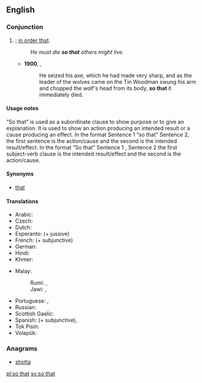 ==English==

===Conjunction===
{{en-con|pos=[[so]] [[that]]}}

# {{non-gloss definition|Indicates purpose}}; [[in order that]].
#: ''He must die '''so that''' others might live.''
#* '''1900''', {{w|L. Frank Baum}}, {{w|The Wonderful Wizard of Oz}}
#*: He seized his axe, which he had made very sharp, and as the leader of the wolves came on the Tin Woodman swung his arm and chopped the wolf's head from its body, '''so that''' it immediately died.

====Usage notes====
“So that” is used as a subordinate clause to show purpose or to give an explanation. It is used to show an action producing an intended result or a cause producing an effect. In the format Sentence 1 “so that” Sentence 2, the first sentence is the action/cause and the second is the intended result/effect. In the format “So that” Sentence 1 , Sentence 2 the first subject-verb clause is the intended result/effect and the second is the action/cause.

====Synonyms====
* {{sense|in order that}} [[that#Conjunction|that]] {{qualifier|conjunction}}

====Translations====
{{trans-top|in order to}}
* Arabic: {{t|ar|حتى|tr=Hattaa}}
* Czech: {{t+|cs|aby}}
* Dutch: {{t|nl|zodat}}
* Esperanto: {{t|eo|por ke|xs=Esperanto}} (+ jussive)
* French: {{t+|fr|pour que}} (+ subjunctive)
* German: {{t+|de|sodass}}
* Hindi: {{t-|hi|ताकि|tr=tāki|xs=Hindi}}
* Khmer: {{t|km|ដើម្បី|tr=daəmbəy|sc=Khmr|xs=Khmer}}
{{trans-mid}}
* Malay:
*: Rumi: {{t|ms|agar}}, {{t|ms|supaya}}
*: Jawi: {{t|ms|اݢر|sc=Arab}}, {{t|ms|سوڤايا|sc=Arab}}
* Portuguese: {{t-|pt|para que|n}}, {{t|pt|de modo que}}
* Russian: {{t+|ru|чтобы|tr=čtóby}} {{qualifier|read: štóby}}
* Scottish Gaelic: {{t-|gd|air chor 's gu|xs=Scottish Gaelic}}
* Spanish: {{t-|es|para que}} (+ subjunctive), {{t|es|de modo que}}
* Tok Pisin: {{t|tpi|olsem na}}
* Volapük: {{t|vo|dat}}
{{trans-bottom}}

===Anagrams===
* [[shotta#English|shotta]]

[[pl:so that]]
[[sv:so that]]